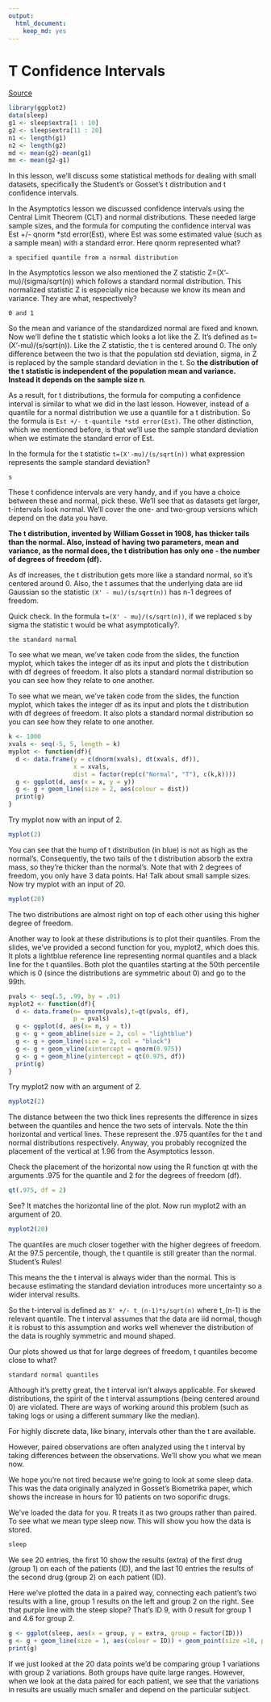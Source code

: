 ```yaml
---
output:
  html_document:
    keep_md: yes
---
```

# T Confidence Intervals

[Source](https://github.com/swirldev/swirl_courses/tree/master/Statistical_Inference/T_Confidence_Intervals)

```r
library(ggplot2)
data(sleep)
g1 <- sleep$extra[1 : 10]
g2 <- sleep$extra[11 : 20]
n1 <- length(g1)
n2 <- length(g2)
md <- mean(g2)-mean(g1)
mn <- mean(g2-g1)
```

In this lesson, we'll discuss some statistical methods for dealing with small datasets, specifically the Student's or Gosset's t distribution and t confidence intervals.

In the Asymptotics lesson we discussed confidence intervals using the Central Limit Theorem (CLT) and normal distributions. These needed large sample sizes, and the formula for computing the confidence interval was Est +/- qnorm *std error(Est), where Est was some estimated value (such as a sample mean) with a standard error. Here qnorm represented what?

```
a specified quantile from a normal distribution
```

In the Asymptotics lesson we also mentioned the Z statistic Z=(X'-mu)/(sigma/sqrt(n)) which follows a standard normal distribution. This normalized statistic Z is especially nice because we know its mean and variance. They are what, respectively?

```
0 and 1
```

So the mean and variance of the standardized normal are fixed and known. Now we'll define the t statistic which looks a lot like the Z. It's defined as t=(X'-mu)/(s/sqrt(n)). Like the Z statistic, the t is centered around 0. The only difference between the two is that the population std deviation, sigma, in Z is replaced by the sample standard deviation in the t. So **the distribution of the t statistic is independent of the population mean and variance. Instead it depends on the sample size n**.

As a result, for t distributions, the formula for computing a confidence interval is similar to what we did in the last lesson. However, instead of a quantile for a normal distribution we use a quantile for a t distribution. So the formula is `Est +/- t-quantile *std error(Est)`. The other distinction, which we mentioned before, is that we'll use the sample standard deviation when we estimate the standard error of Est.

In the formula for the t statistic `t=(X'-mu)/(s/sqrt(n))` what expression represents the sample standard deviation?

```
s
```

These t confidence intervals are very handy, and if you have a choice between these and normal, pick these. We'll see that as datasets get larger, t-intervals look normal. We'll cover the one- and two-group versions which depend on the data you have.

**The t distribution, invented by William Gosset in 1908, has thicker tails than the normal. Also, instead of having two parameters, mean and variance, as the normal does, the t distribution has only one - the number of degrees of freedom (df).**

As df increases, the t distribution gets more like a standard normal, so it's centered around 0. Also, the t assumes that the underlying data are iid Gaussian so the statistic `(X' - mu)/(s/sqrt(n))` has n-1 degrees of freedom.

Quick check. In the formula `t=(X' - mu}/(s/sqrt(n))`, if we replaced s by sigma the statistic t would be what asymptotically?.

```
the standard normal
```

To see what we mean, we've taken code from the slides, the function myplot, which takes the integer df as its input and plots the t distribution with df degrees of freedom. It also plots a standard normal distribution so you can see how they relate to one another.

To see what we mean, we've taken code from the slides, the function myplot, which takes the integer df as its input and plots the t distribution with df degrees of freedom. It also plots a standard normal distribution so you can see how they relate to one another.

```r
k <- 1000
xvals <- seq(-5, 5, length = k)
myplot <- function(df){
  d <- data.frame(y = c(dnorm(xvals), dt(xvals, df)),
                  x = xvals,
                  dist = factor(rep(c("Normal", "T"), c(k,k))))
  g <- ggplot(d, aes(x = x, y = y)) 
  g <- g + geom_line(size = 2, aes(colour = dist))
  print(g)
}
```

Try myplot now with an input of 2.

```r
myplot(2)
```

You can see that the hump of t distribution (in blue) is not as high as the normal's. Consequently, the two tails of the t distribution absorb the extra mass, so they're thicker than the normal's. Note that with 2 degrees of freedom, you only have 3 data points. Ha! Talk about small sample sizes. Now try myplot with an input of 20.

```r
myplot(20)
```

The two distributions are almost right on top of each other using this higher degree of freedom.

Another way to look at these distributions is to plot their quantiles. From the slides, we've provided a second function for you, myplot2, which does this. It plots a lightblue reference line representing normal quantiles and a black line for the t quantiles. Both plot the quantiles starting at the 50th percentile which is 0 (since the distributions are symmetric about 0) and go to the 99th.

```r
pvals <- seq(.5, .99, by = .01)
myplot2 <- function(df){
  d <- data.frame(n= qnorm(pvals),t=qt(pvals, df),
                  p = pvals)
  g <- ggplot(d, aes(x= n, y = t))
  g <- g + geom_abline(size = 2, col = "lightblue")
  g <- g + geom_line(size = 2, col = "black")
  g <- g + geom_vline(xintercept = qnorm(0.975))
  g <- g + geom_hline(yintercept = qt(0.975, df))
  print(g)
}
```

Try myplot2 now with an argument of 2.

```r
myplot2(2)
```

The distance between the two thick lines represents the difference in sizes between the quantiles and hence the two sets of intervals. Note the thin horizontal and vertical lines. These represent the .975 quantiles for the t and normal distributions respectively. Anyway, you probably recognized the placement of the vertical at 1.96 from the Asymptotics lesson.


Check the placement of the horizontal now using the R function qt with the arguments .975 for the quantile and 2 for the degrees of freedom (df).

```r
qt(.975, df = 2)
```

See? It matches the horizontal line of the plot. Now run myplot2 with an argument of 20.

```r
myplot2(20)
```

The quantiles are much closer together with the higher degrees of freedom. At the 97.5 percentile, though, the t quantile is still greater than the normal. Student's Rules!

This means the the t interval is always wider than the normal. This is because estimating the standard deviation introduces more uncertainty so a wider interval results.

So the t-interval is defined as `X' +/- t_(n-1)*s/sqrt(n)` where t_(n-1) is the relevant quantile. The t interval assumes that the data are iid normal, though it is robust to this assumption and works well whenever the distribution of the data is roughly symmetric and mound shaped.

Our plots showed us that for large degrees of freedom, t quantiles become close to what?

```
standard normal quantiles
```

Although it's pretty great, the t interval isn't always applicable. For skewed distributions, the spirit of the t interval assumptions (being centered around 0) are violated. There are ways of working around this problem (such as taking logs or using a different summary like the median).

For highly discrete data, like binary, intervals other than the t are available.

However, paired observations are often analyzed using the t interval by taking differences between the observations. We'll show you what we mean now.

We hope you're not tired because we're going to look at some sleep data. This was the data originally analyzed in Gosset's Biometrika paper, which shows the increase in hours for 10 patients on two soporific drugs.

We've loaded the data for you. R treats it as two groups rather than paired. To see what we mean type sleep now. This will show you how the data is stored.

```r
sleep
```

We see 20 entries, the first 10 show the results (extra) of the first drug (group 1) on each of the patients (ID), and the last 10 entries the results of the second drug (group 2) on each patient (ID).

Here we've plotted the data in a paired way, connecting each patient's two results with a line, group 1 results on the left and group 2 on the right. See that purple line with the steep slope? That's ID 9, with 0 result for group 1 and 4.6 for group 2.

```r
g <- ggplot(sleep, aes(x = group, y = extra, group = factor(ID)))
g <- g + geom_line(size = 1, aes(colour = ID)) + geom_point(size =10, pch = 21, fill = "salmon", alpha = .5)
print(g)
```

If we just looked at the 20 data points we'd be comparing group 1 variations with group 2 variations. Both groups have quite large ranges. However, when we look at the data paired for each patient, we see that the variations in results are usually much smaller and depend on the particular subject.